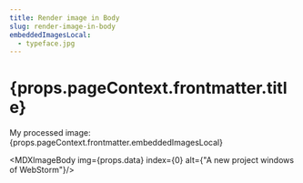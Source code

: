 ```yaml
---
title: Render image in Body
slug: render-image-in-body
embeddedImagesLocal:
  - typeface.jpg
---
```



# {props.pageContext.frontmatter.title}
My processed image: {props.pageContext.frontmatter.embeddedImagesLocal}

<MDXImageBody img={props.data} index={0} alt={"A new project windows of WebStorm"}/>


